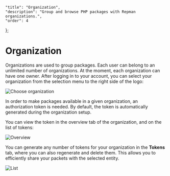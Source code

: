     "title": "Organization",
    "description": "Group and browse PHP packages with Repman organizations.",
    "order": 4
};

# Organization

Organizations are used to group packages. Each user can belong to an unlimited number of organizations. At the moment, each organization can have one owner. After logging in to your account, you can select your organization from the selection menu to the right side of the logo:

![Choose organization](/docs/static/articles/organization/choose.png)

In order to make packages available in a given organization, an authorization token is needed. By default, the token is automatically generated during the organization setup.

You can view the token in the overview tab of the organization, and on the list of tokens:

![Overview](/docs/static/articles/organization/overview.png)

You can generate any number of tokens for your organization in the **Tokens** tab, where you can also regenerate and delete them. This allows you to efficiently share your packets with the selected entity.

![List](/docs/static/articles/organization/list.png)